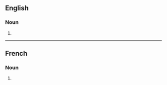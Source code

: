 ==English==

===Noun===
{{head|en|noun plural form}}

# {{plural of|embonpoint|lang=en}}

----

==French==

===Noun===
{{head|fr|noun plural form|g=?}}

# {{plural of|embonpoint|lang=fr}}